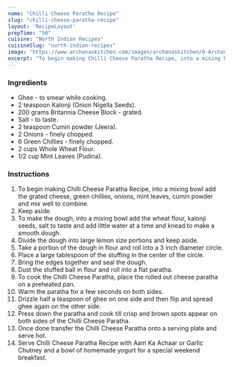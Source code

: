 ---
name: "Chilli Cheese Paratha Recipe"
slug: "chilli-cheese-paratha-recipe"
layout: 'RecipeLayout'
prepTime: "50"
cuisine: "North Indian Recipes"
cuisineSlug: "north-indian-recipes"
image: "https://www.archanaskitchen.com/images/archanaskitchen/0-Archanas-Kitchen-Recipes/2019/Chilli_Cheese_Paratha_recipe_Britannia_Chessy_Kitchen_Video_Recipe_9_1600.jpg"
excerpt: "To begin making Chilli Cheese Paratha Recipe, into a mixing bowl add the grated cheese, green chillies, onions, mint leaves, cumin powder and mix well to combine"
---

### Ingredients

- Ghee - to smear while cooking.
- 2 teaspoon Kalonji (Onion Nigella Seeds).
- 200 grams Britannia Cheese Block - grated.
- Salt - to taste.
- 2 teaspoon Cumin powder (Jeera).
- 2 Onions - finely chopped.
- 6 Green Chillies - finely chopped.
- 2 cups Whole Wheat Flour.
- 1/2 cup Mint Leaves (Pudina).

### Instructions

1. To begin making Chilli Cheese Paratha Recipe, into a mixing bowl add the grated cheese, green chillies, onions, mint leaves, cumin powder and mix well to combine.
1. Keep aside.
1. To make the dough, into a mixing bowl add the wheat flour, kalonji seeds, salt to taste and add little water at a time and knead to make a smooth dough.
1. Divide the dough into large lemon size portions and keep aside.
1. Take a portion of the dough in flour and roll into a 3 inch diameter circle.
1. Place a large tablespoon of the stuffing in the center of the circle.
1. Bring the edges together and seal the dough.
1. Dust the stuffed ball in flour and roll into a flat paratha.
1. To cook the Chilli Cheese Paratha, place the rolled out cheese paratha on a preheated pan.
1. Warm the paratha for a few seconds on both sides.
1. Drizzle half a teaspoon of ghee on one side and then flip and spread ghee again on the other side.
1. Press down the paratha and cook till crisp and brown spots appear on both sides of the Chilli Cheese Paratha.
1. Once done transfer the Chilli Cheese Paratha onto a serving plate and serve hot.
1. Serve Chilli Cheese Paratha Recipe with Aam Ka Achaar  or Garlic Chutney and a bowl of homemade yogurt for a special weekend breakfast.
